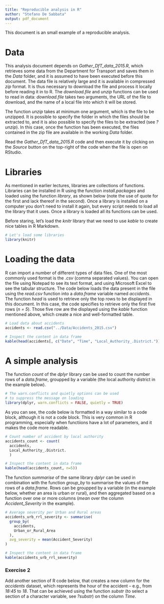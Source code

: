 ```yaml
---
title: "Reproducible analysis in R"
author: "Stefano De Sabbata"
output: pdf_document
---
```


This document is an small example of a reproducible analysis. 

# Data

This analysis document depends on *Gather_DfT_data_2015.R*, which retrieves some data from the Department for Transport and saves them in the *Data* folder, and it is assumed to have been executed before this document. The data file is relatively large and it is available in compressed *zip* format. It is thus necessary to download the file and process it locally before reading it in to R.  The *download.file* and *unzip* functions can be used to read in data: *download.file* takes two arguments,  the URL of the file to download,  and the name of a local file into which it will be stored. 

The function *unzip* takes at minimum one argument, which is the file to be unzipped. It is possible to specify the folder in which the files should be extracted to, and it is also possible to specify the files to be extracted (see *?unzip*).  In this case, once the function has been executed, the files contained in the zip file are available in the working *Data* folder.

Read the *Gather_DfT_data_2015.R* code and then execute it by clicking on the *Source* button on the top-right of the code when the file is open on RStudio.

# Libraries

As mentioned in earlier lectures, libraries are collections of functions. Libraries can be installed in R using the function *install.packages* and loaded using the function *library*, as shown below (note the use of quote for the first and lack thereof in the second). Once a library is installed on a computer you don't need to install it again, but every script needs to load all the library that it uses. Once a library is loaded all its functions can be used.

Before staring, let's load the *knitr* library that we need to use *kable* to create nice tables in R Markdown.

```r
# Let's load some libraries
library(knitr)
```

# Loading the data

R can import a number of different types of data files. One of the most commonly used format is the *.csv* (comma separated values). You can open the file using Notepad to see its text format, and using Microsoft Excel to see the tabular structure. The code below loads the data present in the file using the *read.csv* function into a *data.frame* variable named *accidents*. The function *head* is used to retrieve only the top rows to be displayed in this document. In this case, the code specifies to retrieve only the first five rows (*n = 5*). Those five row are the displayed using the *kable* function mentioned above, which create a nice and well-formatted table.

```r
# Load data about accidents
accidents <- read.csv("../Data/Accidents_2015.csv")

# Inspect the content in data frame
kable(head(accidents[, c("Date", "Time", "Local_Authority_.District.")], n = 5))
```

# A simple analysis

The function *count* of the *dplyr* library can be used to count the number rows of a *data.frame*, groupped by a variable (the local authority district in the example below).

```r
# The warn.conflicts and quietly options can be used
# to suppress the message on loading
library(dplyr, warn.conflicts = FALSE, quietly = TRUE)
```

As you can see, the code below is formatted in a way similar to a code block, although it is not a code block. This is very common in R programming, especially when functiions have a lot of parameters, and it makes the code more readable.

```r
# Count number of accident by local authority
accidents_count <- count(
  accidents, 
  Local_Authority_.District.
  )

# Inspect the content in data frame
kable(head(accidents_count, n=5))
```

The function *summarise* of the same library *dplyr* can be used in combination with the function *group_by* to summarise the values of the rows of a *data.frame*. Rows can be groupped by a variable (in the example below, whether an area is urban or rural), and then aggregated based on a function over one or more columns (*mean* over the column *Accident_Severity* in the example).

```r
# Average severity per Urban and Rural areas
accidents_urb_rrl_severity <- summarise(
  group_by(
    accidents,
    Urban_or_Rural_Area
  ),
  avg_severity = mean(Accident_Severity)
)

# Inspect the content in data frame
kable(accidents_urb_rrl_severity)
```

### Exercise 2 

Add another section of R code below, that creates a new column for the *accidents* dataset, which represents the hour of the accident -- e.g., from *18:45* to *18*. That can be achieved using the function *substr* (to select a section of a character variable, see *?substr*) on the column *Time*.
